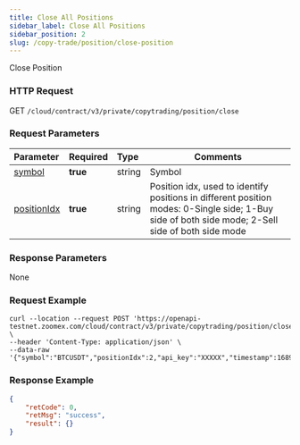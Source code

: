 ```yaml
---
title: Close All Positions
sidebar_label: Close All Positions
sidebar_position: 2
slug: /copy-trade/position/close-position
---
```


Close Position

### HTTP Request

GET `/cloud/contract/v3/private/copytrading/position/close`

### Request Parameters

| Parameter | Required | Type | Comments|
|:----- |:-------|:-----|------ |
|[symbol](../enum#symbol) |**true** |string |Symbol |
|[positionIdx](../enum#positionidx) |**true** |string |Position idx, used to identify positions in different position modes: 0-Single side; 1-Buy side of both side mode; 2-Sell side of both side mode|

### Response Parameters

None

### Request Example

``` shell
curl --location --request POST 'https://openapi-testnet.zoomex.com/cloud/contract/v3/private/copytrading/position/close' \
--header 'Content-Type: application/json' \
--data-raw '{"symbol":"BTCUSDT","positionIdx":2,"api_key":"XXXXX","timestamp":1689850686341,"recv_window":5000,"sign":"XXXXX"}'
```

### Response Example

```json
{
    "retCode": 0,
    "retMsg": "success",
    "result": {}
}
```
